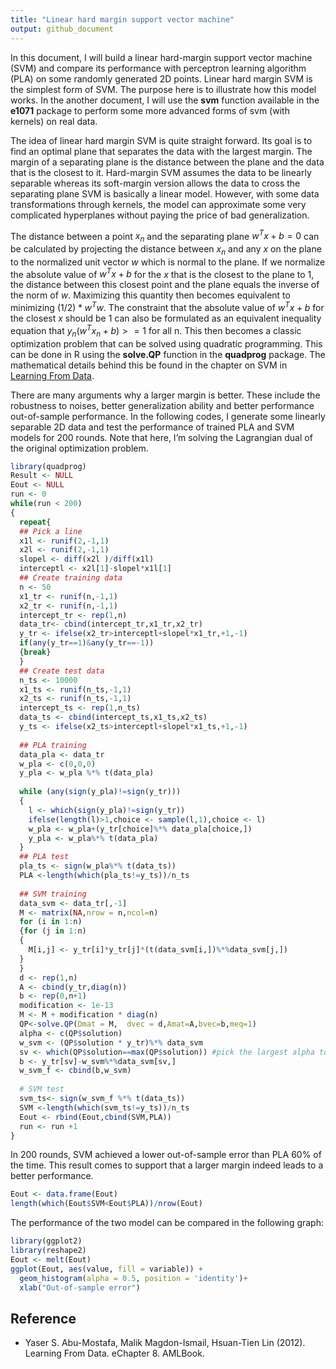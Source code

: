 ```yaml
---
title: "Linear hard margin support vector machine"
output: github_document
---
```

In this document, I will build a linear hard-margin support vector machine (SVM) and compare its performance with perceptron learning algorithm (PLA) on some randomly generated 2D points. Linear hard margin SVM is the simplest form of SVM. The purpose here is to illustrate how this model works. In the another document, I will use the **svm** function available in the **e1071** package to perform some more advanced forms of svm (with kernels) on real data.

The idea of linear hard margin SVM is quite straight forward. Its goal is to find an optimal plane that separates the data with the largest margin. The margin of a separating plane is the distance between the plane and the data that is the closest to it. Hard-margin SVM assumes the data to be linearly separable whereas its soft-margin version allows the data to cross the separating plane SVM is basically a linear model. However, with some data transformations through kernels, the model can approximate some very complicated hyperplanes without paying the price of bad generalization.

The distance between a point $x_n$ and the separating plane $w^Tx+b=0$ can be calculated by projecting the distance between $x_n$ and any $x$ on the plane to the normalized unit vector $w$ which is normal to the plane. If we normalize the absolute value of $w^Tx+b$ for the $x$ that is the closest to the plane to 1, the distance between this closest point and the plane equals the inverse of the norm of $w$. Maximizing this quantity then becomes equivalent to minimizing $(1/2)*w^Tw$. The constraint that the absolute value of $w^Tx+b$ for the closest $x$ should be 1 can also be formulated as an equivalent inequality equation that $y_n(w^Tx_n+b) >=1$ for all n. This then becomes a classic optimization problem that can be solved using quadratic programming. This can be done in R using the **solve.QP** function in the **quadprog** package. The mathematical details behind this be found in the chapter on SVM in [Learning From Data](http://amlbook.com/). 

There are many arguments why a larger margin is better. These include the robustness to noises, better generalization ability and better performance out-of-sample performance. In the following codes, I generate some linearly separable 2D data and test the performance of trained PLA and SVM models for 200 rounds. Note that here, I'm solving the Lagrangian dual of the original optimization problem.

```r
library(quadprog)
Result <- NULL
Eout <- NULL
run <- 0
while(run < 200)
{
  repeat{
  ## Pick a line
  x1l <- runif(2,-1,1)
  x2l <- runif(2,-1,1)
  slopel <- diff(x2l )/diff(x1l)
  interceptl <- x2l[1]-slopel*x1l[1]
  ## Create training data
  n <- 50
  x1_tr <- runif(n,-1,1)
  x2_tr <- runif(n,-1,1)
  intercept_tr <- rep(1,n)
  data_tr<- cbind(intercept_tr,x1_tr,x2_tr)
  y_tr <- ifelse(x2_tr>interceptl+slopel*x1_tr,+1,-1)
  if(any(y_tr==1)&any(y_tr==-1))
  {break}
  }
  ## Create test data
  n_ts <- 10000
  x1_ts <- runif(n_ts,-1,1)
  x2_ts <- runif(n_ts,-1,1)
  intercept_ts <- rep(1,n_ts)
  data_ts <- cbind(intercept_ts,x1_ts,x2_ts)
  y_ts <- ifelse(x2_ts>interceptl+slopel*x1_ts,+1,-1)
  
  ## PLA training
  data_pla <- data_tr
  w_pla <- c(0,0,0)
  y_pla <- w_pla %*% t(data_pla)
  
  while (any(sign(y_pla)!=sign(y_tr)))
  {
    l <- which(sign(y_pla)!=sign(y_tr))
    ifelse(length(l)>1,choice <- sample(l,1),choice <- l)
    w_pla <- w_pla+(y_tr[choice]%*% data_pla[choice,])
    y_pla <- w_pla%*% t(data_pla)
  }
  ## PLA test
  pla_ts <- sign(w_pla%*% t(data_ts))
  PLA <-length(which(pla_ts!=y_ts))/n_ts 
  
  ## SVM training
  data_svm <- data_tr[,-1]
  M <- matrix(NA,nrow = n,ncol=n)
  for (i in 1:n)
  {for (j in 1:n)
  {
    M[i,j] <- y_tr[i]*y_tr[j]*(t(data_svm[i,])%*%data_svm[j,])
  }
  }
  d <- rep(1,n)
  A <- cbind(y_tr,diag(n))
  b <- rep(0,n+1)
  modification <- 1e-13
  M <- M + modification * diag(n)
  QP<-solve.QP(Dmat = M,  dvec = d,Amat=A,bvec=b,meq=1)
  alpha <- c(QP$solution)
  w_svm <- (QP$solution * y_tr)%*% data_svm
  sv <- which(QP$solution==max(QP$solution)) #pick the largest alpha to solve for b
  b <- y_tr[sv]-w_svm%*%data_svm[sv,]
  w_svm_f <- cbind(b,w_svm)
  
  # SVM test
  svm_ts<- sign(w_svm_f %*% t(data_ts))
  SVM <-length(which(svm_ts!=y_ts))/n_ts
  Eout <- rbind(Eout,cbind(SVM,PLA))
  run <- run +1
}

```

In 200 rounds, SVM achieved a lower out-of-sample error than PLA 60% of the time. This result comes to support that a larger margin indeed leads to a better performance.
```r
Eout <- data.frame(Eout)
length(which(Eout$SVM<Eout$PLA))/nrow(Eout)
```
The performance of the two model can be compared in the following graph:
```r
library(ggplot2)
library(reshape2)
Eout <- melt(Eout)
ggplot(Eout, aes(value, fill = variable)) + 
  geom_histogram(alpha = 0.5, position = 'identity')+
  xlab("Out-of-sample error")
```

## Reference
* Yaser S. Abu-Mostafa, Malik Magdon-Ismail, Hsuan-Tien Lin (2012). Learning From Data. eChapter 8. AMLBook.